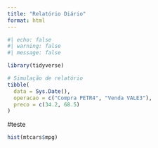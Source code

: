```yaml
---
title: "Relatório Diário"
format: html
---
```


```r
#| echo: false
#| warning: false
#| message: false

library(tidyverse)

# Simulação de relatório
tibble(
  data = Sys.Date(),
  operacao = c("Compra PETR4", "Venda VALE3"),
  preco = c(34.2, 68.5)
)
```

#teste

```r
hist(mtcars$mpg)
```

